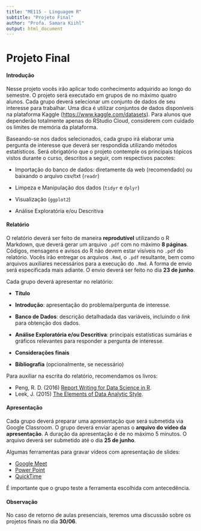 ```yaml
---
title: "ME115 - Linguagem R"
subtitle: "Projeto Final"
author: "Profa. Samara Kiihl"
output: html_document
---
```


# Projeto Final

#### Introdução

Nesse projeto vocês irão aplicar todo conhecimento adquirido ao longo do semestre. 
O projeto será executado em grupos de no máximo quatro alunos. Cada grupo deverá selecionar um conjunto de dados de seu interesse para trabalhar. Uma dica é utilizar conjuntos de dados disponíveis na plataforma Kaggle  ([https://www.kaggle.com/datasets](https://www.kaggle.com/datasets)). Para alunos que dependerão totalmente apenas do RStudio Cloud, considerem com cuidado os limites de memória da plataforma.

Baseando-se nos dados selecionados, cada grupo irá elaborar uma pergunta de interesse que deverá ser respondida utilizando métodos estatísticos. Será obrigatório que o projeto contemple os principais tópicos vistos durante o curso, descritos a seguir, com respectivos pacotes:

- Importação do banco de dados: diretamente da web (recomendado) ou baixando o arquivo csv/txt (`readr`)

- Limpeza e Manipulação dos dados (`tidyr` e `dplyr`)

- Visualização (`ggplot2`)

- Análise Exploratória e/ou Descritiva


#### Relatório

O relatório deverá ser feito de maneira **reprodutível** utilizando o R Markdown, que deverá gerar um arquivo `.pdf` com no máximo **8 páginas**. Códigos, mensagens e avisos do R não devem estar visíveis no `.pdf` do relatório. Vocês irão entregar os arquivos `.Rmd`, o `.pdf` resultante, bem como arquivos auxiliares necessários para a execução do `.Rmd`. A forma de envio será especificada mais adiante. O envio deverá ser feito no dia **23 de junho**.


Cada grupo deverá apresentar no relatório:

- **Título**

- **Introdução**: apresentação do problema/pergunta de interesse.

- **Banco de Dados**: descrição detalhadada das variáveis, incluindo o *link* para obtenção dos dados. 

- **Análise Exploratória e/ou Descritiva**: principais estatísticas sumárias e gráficos relevantes para responder a pergunta de interesse.

- **Considerações finais**

- **Bibliografia** (opcionalmente, se necessário)

Para auxiliar na escrita do relatório, recomendamos os livros:

* Peng, R. D. (2016) [Report Writing for Data Science in R](https://leanpub.com/reportwriting).
* Leek, J. (2015) [The Elements of Data Analytic Style](https://leanpub.com/datastyle).



#### Apresentação

Cada grupo deverá preparar uma apresentação que será submetida via Google Classroom. O grupo deverá enviar apenas o **arquivo do vídeo da apresentação**. A duração da apresentação é de no máximo 5 minutos. O arquivo deverá ser submetido até o dia **25 de junho**.

Algumas ferramentas para gravar vídeos com apresentação de slides:

* [Google Meet](https://drive.google.com/file/d/1L8zqWGjlsPzodWFkO-ZTVLp4QP5pIIn8/view)
* [Power Point](https://drive.google.com/file/d/1CcURCCdDrAfWwoKye9vRuwgNFK5yPoWk/view)
* [QuickTime](https://prezi.com/j8onzfdcywnl/criando-videos-com-o-quicktime/?utm_campaign=share&utm_medium=copy)

É importante que o grupo teste a ferramenta escolhida com antecedência.


#### Observação

No caso de retorno de aulas presenciais, teremos uma discussão sobre os projetos finais no dia **30/06**.

